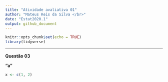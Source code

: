 ```yaml
---
title: "Atividade avaliativa 01"
author: "Mateus Reis da Silva </br>"
date: "Estat2020.1"
output: github_document
---
```


```r
knitr::opts_chunk$set(echo = TRUE)
library(tidyverse)
```

---

**Questão 03**

**"a"**

```r
x <- c(1, 2)
```

```r

```


